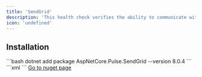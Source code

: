 ```yaml
---
title: 'SendGrid'
description: 'This health check verifies the ability to communicate with SendGrid'
icon: 'undefined'
---
```


## Installation

<Tabs>
  <Tab title=".NET CLI">
    ```bash
    dotnet add package AspNetCore.Pulse.SendGrid --version 8.0.4
    ```
  </Tab>
  <Tab title="Package Reference">
    ```xml
    <PackageReference Include="AspNetCore.Pulse.SendGrid" Version="8.0.4" />
    ```
  </Tab>
  <Tab title="Nuget">
    <a href="https://www.nuget.org/packages/AspNetCore.Pulse.SendGrid/" target="_blank">Go to nuget page</a>
  </Tab>
</Tabs>



